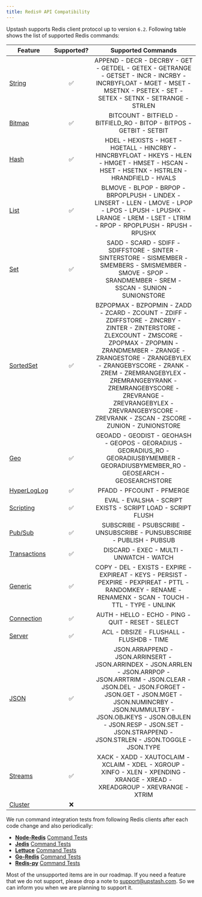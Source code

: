 ```yaml
---
title: Redis® API Compatibility
---
```


Upstash supports Redis client protocol up to version `6.2`. Following table
shows the list of supported Redis commands:

| Feature                                                       | Supported? |                                                                                                                                                                                   Supported Commands                                                                                                                                                                                   |
| ------------------------------------------------------------- | :--------: | :------------------------------------------------------------------------------------------------------------------------------------------------------------------------------------------------------------------------------------------------------------------------------------------------------------------------------------------------------------------------------------: |
| [String](https://redis.io/commands/?group=string)             |     ✅     |                                                                                                       APPEND - DECR - DECRBY - GET - GETDEL - GETEX - GETRANGE - GETSET - INCR - INCRBY - INCRBYFLOAT - MGET - MSET - MSETNX - PSETEX - SET - SETEX - SETNX - SETRANGE - STRLEN                                                                                                        |
| [Bitmap](https://redis.io/commands/?group=bitmap)             |     ✅     |                                                                                                                                                          BITCOUNT - BITFIELD - BITFIELD_RO - BITOP - BITPOS - GETBIT - SETBIT                                                                                                                                                          |
| [Hash](https://redis.io/commands/?group=hash)                 |     ✅     |                                                                                                                     HDEL - HEXISTS - HGET - HGETALL - HINCRBY - HINCRBYFLOAT - HKEYS - HLEN - HMGET - HMSET - HSCAN - HSET - HSETNX - HSTRLEN - HRANDFIELD - HVALS                                                                                                                     |
| [List](https://redis.io/commands/?group=list)                 |     ✅     |                                                                                                        BLMOVE - BLPOP - BRPOP - BRPOPLPUSH - LINDEX - LINSERT - LLEN - LMOVE - LPOP - LPOS - LPUSH - LPUSHX - LRANGE - LREM - LSET - LTRIM - RPOP - RPOPLPUSH - RPUSH - RPUSHX                                                                                                         |
| [Set](https://redis.io/commands/?group=set)                   |     ✅     |                                                                                                            SADD - SCARD - SDIFF - SDIFFSTORE - SINTER - SINTERSTORE - SISMEMBER - SMEMBERS - SMISMEMBER - SMOVE - SPOP - SRANDMEMBER - SREM - SSCAN - SUNION - SUNIONSTORE                                                                                                             |
| [SortedSet](https://redis.io/commands/?group=sorted_set)      |     ✅     | BZPOPMAX - BZPOPMIN - ZADD - ZCARD - ZCOUNT - ZDIFF - ZDIFFSTORE - ZINCRBY - ZINTER - ZINTERSTORE - ZLEXCOUNT - ZMSCORE - ZPOPMAX - ZPOPMIN - ZRANDMEMBER - ZRANGE - ZRANGESTORE - ZRANGEBYLEX - ZRANGEBYSCORE - ZRANK - ZREM - ZREMRANGEBYLEX - ZREMRANGEBYRANK - ZREMRANGEBYSCORE - ZREVRANGE - ZREVRANGEBYLEX - ZREVRANGEBYSCORE - ZREVRANK - ZSCAN - ZSCORE - ZUNION - ZUNIONSTORE |
| [Geo](https://redis.io/commands/?group=geo)                   |     ✅     |                                                                                                                         GEOADD - GEODIST - GEOHASH - GEOPOS - GEORADIUS - GEORADIUS_RO - GEORADIUSBYMEMBER - GEORADIUSBYMEMBER_RO - GEOSEARCH - GEOSEARCHSTORE                                                                                                                         |
| [HyperLogLog](https://redis.io/commands/?group=hyperloglog)   |     ✅     |                                                                                                                                                                               PFADD - PFCOUNT - PFMERGE                                                                                                                                                                                |
| [Scripting](https://redis.io/commands/?group=scripting)       |     ✅     |                                                                                                                                                              EVAL - EVALSHA - SCRIPT EXISTS - SCRIPT LOAD - SCRIPT FLUSH                                                                                                                                                               |
| [Pub/Sub](https://redis.io/commands/?group=pubsub)            |     ✅     |                                                                                                                                                         SUBSCRIBE - PSUBSCRIBE - UNSUBSCRIBE - PUNSUBSCRIBE - PUBLISH - PUBSUB                                                                                                                                                         |
| [Transactions](https://redis.io/commands/?group=transactions) |     ✅     |                                                                                                                                                                        DISCARD - EXEC - MULTI - UNWATCH - WATCH                                                                                                                                                                        |
| [Generic](https://redis.io/commands/?group=generic)           |     ✅     |                                                                                                               COPY - DEL - EXISTS - EXPIRE - EXPIREAT - KEYS - PERSIST - PEXPIRE - PEXPIREAT - PTTL - RANDOMKEY - RENAME - RENAMENX - SCAN - TOUCH - TTL - TYPE - UNLINK                                                                                                               |
| [Connection](https://redis.io/commands/?group=connection)     |     ✅     |                                                                                                                                                                   AUTH - HELLO - ECHO - PING - QUIT - RESET - SELECT                                                                                                                                                                   |
| [Server](https://redis.io/commands/?group=server)             |     ✅     |                                                                                                                                                                        ACL - DBSIZE - FLUSHALL - FLUSHDB - TIME                                                                                                                                                                        |
| [JSON](https://redis.io/commands/?group=json)                 |     ✅     |                                         JSON.ARRAPPEND - JSON.ARRINSERT - JSON.ARRINDEX - JSON.ARRLEN - JSON.ARRPOP - JSON.ARRTRIM - JSON.CLEAR - JSON.DEL - JSON.FORGET - JSON.GET - JSON.MGET - JSON.NUMINCRBY - JSON.NUMMULTBY - JSON.OBJKEYS - JSON.OBJLEN - JSON.RESP - JSON.SET - JSON.STRAPPEND - JSON.STRLEN - JSON.TOGGLE - JSON.TYPE                                         |
| [Streams](https://redis.io/commands/?group=stream)            |     ✅     |                                                                                                                             XACK - XADD - XAUTOCLAIM - XCLAIM - XDEL - XGROUP - XINFO - XLEN - XPENDING - XRANGE - XREAD - XREADGROUP - XREVRANGE - XTRIM                                                                                                                              |
| [Cluster](https://redis.io/commands#cluster)                  |     ❌     |                                                                                                                                                                                                                                                                                                                                                                                        |

We run command integration tests from following Redis clients after each code
change and also periodically:

- **[Node-Redis](https://github.com/redis/node-redis)**
  [Command Tests](https://github.com/redis/node-redis/tree/v3.1.2/test/commands)
- **[Jedis](https://github.com/redis/jedis)**
  [Command Tests](https://github.com/redis/jedis/tree/v4.1.1/src/test/java/redis/clients/jedis/commands)
- **[Lettuce](https://github.com/lettuce-io/lettuce-core)**
  [Command Tests](https://github.com/lettuce-io/lettuce-core/tree/6.1.6.RELEASE/src/test/java/io/lettuce/core/commands)
- **[Go-Redis](https://github.com/go-redis/redis)**
  [Command Tests](https://github.com/go-redis/redis/blob/master/commands_test.go)
- **[Redis-py](https://github.com/redis/redis-py)**
  [Command Tests](https://github.com/redis/redis-py/tree/v4.4.0/tests)

Most of the unsupported items are in our roadmap. If you need a feature that we
do not support, please drop a note to
[support@upstash.com](mailto:support@upstash.com). So we can inform you when we
are planning to support it.

